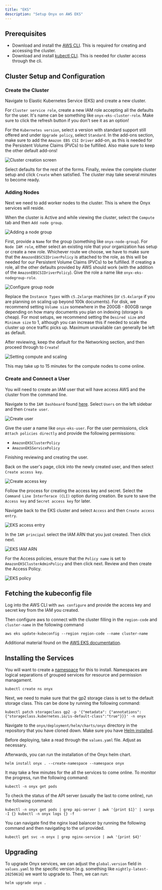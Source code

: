 ```yaml
---
title: "EKS"
description: "Setup Onyx on AWS EKS"
---
```


## Prerequisites

- Download and install the [AWS CLI](https://aws.amazon.com/cli/). This is required for creating and accessing the cluster.
- Download and install [kubectl CLI](https://kubernetes.io/docs/tasks/tools/install-kubectl-macos/). This is needed for cluster access through the cli.

## Cluster Setup and Configuration

### Create the Cluster

Navigate to Elastic Kubernetes Service (EKS) and create a new cluster.

For `Cluster service role`, create a new IAM role accepting all the defaults for the user. It's name can
be something like `onyx-eks-cluster-role`.
Make sure to click the refresh button if you don't see it as an option!

For the `Kubernetes version`, select a version with standard support still offered and under `Upgrade policy`, select `Standard`. In the add-ons section, make sure to add the `Amazon EBS CSI Driver` add-on, as this is needed for the Persistent Volume Claims (PVCs) to be fulfilled. Also make sure to keep the other default add-ons!

![Cluster creation screen](/images/setup_guides/aws/eks/cluster_create.png)

Select defaults for the rest of the forms. Finally, review the complete cluster setup and click `Create` when satisfied. The cluster may take several minutes to become ready.

### Adding Nodes

Next we need to add worker nodes to the cluster. This is where the Onyx services will reside.

When the cluster is Active and while viewing the cluster, select the `Compute` tab and then `Add node group`.

![Adding a node group](/images/setup_guides/aws/eks/add_node_group.png)

First, provide a `Name` for the group (something like `onyx-node-group`). For `Node IAM role`, either select
an existing role that your organization has setup or create a new role. Whichever route we choose, we have to make sure
that the `AmazonEBSCSIDriverPolicy` is attached to the role, as this will be needed for our Persistent Volume Claims (PVCs)
to be fulfilled. If creating a role, all the other defaults provided by AWS should work (with the addition of the `AmazonEBSCSIDriverPolicy`). Give the role a name like `onyx-eks-nodegroup-role`.

![Configure group node](/images/setup_guides/aws/eks/configure_group_node.png)

Replace the `Instance Types` with `c5.2xlarge` machines (or `c5.4xlarge` if you are planning on scaling up beyond 100k documents). For disk, we recommend setting `Volume size` somewhere in the 200GB - 800GB range depending on how many documents you plan on indexing (storage is cheap). For most setups, we recommend setting the `Desired size` and `Minimum size` to 1, although you can increase this if needed to scale the cluster up once traffic picks up. Maximum unavailable can generally be left as default.

After reviewing, keep the default for the Networking section, and then proceed through to `Create`!

![Setting compute and scaling](/images/setup_guides/aws/eks/set_compute_and_scaling.png)

This may take up to 15 minutes for the compute nodes to come online.

### Create and Connect a User

You will need to create an IAM user that will have access AWS and the cluster from the command line.

Navigate to the `IAM Dashboard` found [here](https://console.aws.amazon.com/iam/). Select `Users` on the left sidebar and then `Create user`.

![Create user](/images/setup_guides/aws/eks/iam_dashboard.png)

Give the user a name like `onyx-eks-user`. For the user permissions, click `Attach policies directly` and provide the following permissions:

- `AmazonEKSClusterPolicy`
- `AmazonEKSServicePolicy`

Finishing reviewing and creating the user.

Back on the user's page, click into the newly created user, and then select `Create access key`.

![Create access key](/images/setup_guides/aws/eks/create_access_key.png)

Follow the process for creating the access key and secret. Select the `Command Line Interferace (CLI)` option during creation. Be sure to save the `Access key` and `Secret access key` for later.

Navigate back to the EKS cluster and select `Access` and then `Create access entry`.

![EKS access entry](/images/setup_guides/aws/eks/eks_access_entry.png)

In the `IAM principal` select the IAM ARN that you just created. Then click next.

![EKS IAM ARN](/images/setup_guides/aws/eks/eks_iam_arn.png)

For the Access policies, ensure that the `Policy name` is set to `AmazonEKSClusterAdminPolicy` and then click next. Review and then create the Access Policy.

![EKS policy](/images/setup_guides/aws/eks/eks_policy.png)

## Fetching the kubeconfig file

Log into the AWS CLI with `aws configure` and provide the access key and secret key from the IAM you created.

Then configure aws to connect with the cluster filling in the `region-code` and `cluster-name` in the following command

```shell
aws eks update-kubeconfig --region region-code --name cluster-name
```

Additional material found on the [AWS EKS documentation](https://docs.aws.amazon.com/eks/latest/userguide/create-kubeconfig.html).

## Installing the Services

You will want to create a [namespace](https://kubernetes.io/blog/2016/08/kubernetes-namespaces-use-cases-insights/) for this to install. Namespaces are logical separations of grouped services for resource and permission managament.

```shell
kubectl create ns onyx
```

Next, we need to make sure that the gp2 storage class is set to the default storage class. This can be done by running the following command:

```shell
kubectl patch storageclass gp2 -p '{"metadata": {"annotations":{"storageclass.kubernetes.io/is-default-class":"true"}}}' -n onyx
```

Navigate to the `onyx/deployment/helm/charts/onyx` directory in the repository that you have cloned down. Make sure you have [Helm installed](https://helm.sh/docs/intro/install/).

Before deploying, take a read through the `values.yaml` file. Adjust as necessary.

Afterwards, you can run the installation of the Onyx helm chart.

```shell
helm install onyx . --create-namespace --namespace onyx
```

It may take a few minutes for the all the services to come online. To monitor the progress, run the following command:

```shell
kubectl -n onyx get pods
```

To check the status of the API server (usually the last to come online), run the following command:

```shell
kubectl -n onyx get pods | grep api-server | awk '{print $1}' | xargs -I {} kubectl -n onyx logs {} -f
```

You can navigate find the nginx load balancer by running the following command and then navigating to the url provided.

```shell
kubectl get svc -n onyx | grep nginx-service | awk '{print $4}'
```

## Upgrading

To upgrade Onyx services, we can adjust the `global.version` field in 
`values.yaml` to the specific version (e.g. something like `nightly-latest-20250616`) 
we want to upgrade to. Then, we can run:

```shell
helm upgrade onyx .
```

